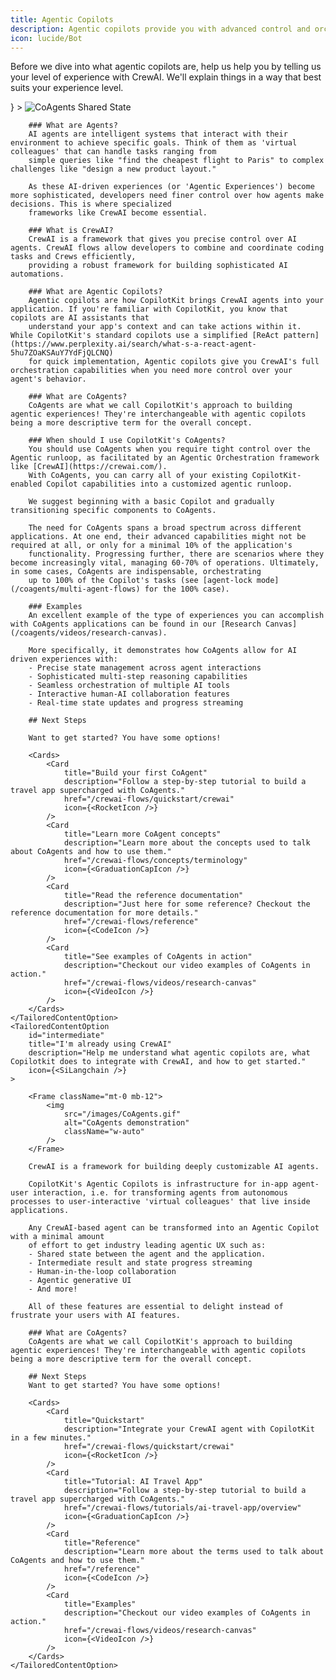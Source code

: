 ```yaml
---
title: Agentic Copilots
description: Agentic copilots provide you with advanced control and orchestration over your agents.
icon: lucide/Bot
---
```



Before we dive into what agentic copilots are, help us help you by telling us your level of experience with CrewAI. We'll explain things in a way that best suits your experience level.

<TailoredContent id="experience" defaultOptionIndex={0}>
    <TailoredContentOption 
        id="new"
        title="I'm new to CrewAI" 
        description="Help me understand what agentic copilots are, where CrewAI fits in, and how to get started." 
        icon={<img src="/images/copilotkit-logo.svg" width={7} height={7} />}
    >
        <Frame>
            <img src="/images/coagents/SharedStateCoAgents.gif" alt="CoAgents Shared State" className="mt-0 mb-12"/>
        </Frame>

        ### What are Agents?
        AI agents are intelligent systems that interact with their environment to achieve specific goals. Think of them as 'virtual colleagues' that can handle tasks ranging from 
        simple queries like "find the cheapest flight to Paris" to complex challenges like "design a new product layout."

        As these AI-driven experiences (or 'Agentic Experiences') become more sophisticated, developers need finer control over how agents make decisions. This is where specialized 
        frameworks like CrewAI become essential.

        ### What is CrewAI?
        CrewAI is a framework that gives you precise control over AI agents. CrewAI flows allow developers to combine and coordinate coding tasks and Crews efficiently,
        providing a robust framework for building sophisticated AI automations.

        ### What are Agentic Copilots?
        Agentic copilots are how CopilotKit brings CrewAI agents into your application. If you're familiar with CopilotKit, you know that copilots are AI assistants that 
        understand your app's context and can take actions within it. While CopilotKit's standard copilots use a simplified [ReAct pattern](https://www.perplexity.ai/search/what-s-a-react-agent-5hu7ZOaKSAuY7YdFjQLCNQ) 
        for quick implementation, Agentic copilots give you CrewAI's full orchestration capabilities when you need more control over your agent's behavior.

        ### What are CoAgents?
        CoAgents are what we call CopilotKit's approach to building agentic experiences! They're interchangeable with agentic copilots being a more descriptive term for the overall concept.

        ### When should I use CopilotKit's CoAgents?
        You should use CoAgents when you require tight control over the Agentic runloop, as facilitated by an Agentic Orchestration framework like [CrewAI](https://crewai.com/).
        With CoAgents, you can carry all of your existing CopilotKit-enabled Copilot capabilities into a customized agentic runloop.

        We suggest beginning with a basic Copilot and gradually transitioning specific components to CoAgents.
        
        The need for CoAgents spans a broad spectrum across different applications. At one end, their advanced capabilities might not be required at all, or only for a minimal 10% of the application's 
        functionality. Progressing further, there are scenarios where they become increasingly vital, managing 60-70% of operations. Ultimately, in some cases, CoAgents are indispensable, orchestrating
        up to 100% of the Copilot's tasks (see [agent-lock mode](/coagents/multi-agent-flows) for the 100% case).

        ### Examples
        An excellent example of the type of experiences you can accomplish with CoAgents applications can be found in our [Research Canvas](/coagents/videos/research-canvas).
        
        More specifically, it demonstrates how CoAgents allow for AI driven experiences with:
        - Precise state management across agent interactions
        - Sophisticated multi-step reasoning capabilities
        - Seamless orchestration of multiple AI tools
        - Interactive human-AI collaboration features
        - Real-time state updates and progress streaming

        ## Next Steps

        Want to get started? You have some options!

        <Cards>
            <Card
                title="Build your first CoAgent"
                description="Follow a step-by-step tutorial to build a travel app supercharged with CoAgents."
                href="/crewai-flows/quickstart/crewai"
                icon={<RocketIcon />}
            />
            <Card
                title="Learn more CoAgent concepts"
                description="Learn more about the concepts used to talk about CoAgents and how to use them."
                href="/crewai-flows/concepts/terminology"
                icon={<GraduationCapIcon />}
            />
            <Card
                title="Read the reference documentation"
                description="Just here for some reference? Checkout the reference documentation for more details."
                href="/crewai-flows/reference"
                icon={<CodeIcon />}
            />
            <Card
                title="See examples of CoAgents in action"
                description="Checkout our video examples of CoAgents in action."
                href="/crewai-flows/videos/research-canvas"
                icon={<VideoIcon />}
            />
        </Cards>
    </TailoredContentOption>
    <TailoredContentOption 
        id="intermediate"
        title="I'm already using CrewAI" 
        description="Help me understand what agentic copilots are, what Copilotkit does to integrate with CrewAI, and how to get started." 
        icon={<SiLangchain />}
    >

        <Frame className="mt-0 mb-12">
            <img
                src="/images/CoAgents.gif"
                alt="CoAgents demonstration"
                className="w-auto"
            />
        </Frame>

        CrewAI is a framework for building deeply customizable AI agents.

        CopilotKit's Agentic Copilots is infrastructure for in-app agent-user interaction, i.e. for transforming agents from autonomous processes to user-interactive 'virtual colleagues' that live inside applications.

        Any CrewAI-based agent can be transformed into an Agentic Copilot with a minimal amount
        of effort to get industry leading agentic UX such as:
        - Shared state between the agent and the application.
        - Intermediate result and state progress streaming
        - Human-in-the-loop collaboration
        - Agentic generative UI
        - And more!

        All of these features are essential to delight instead of frustrate your users with AI features.

        ### What are CoAgents?
        CoAgents are what we call CopilotKit's approach to building agentic experiences! They're interchangeable with agentic copilots being a more descriptive term for the overall concept.

        ## Next Steps
        Want to get started? You have some options!

        <Cards>
            <Card
                title="Quickstart"
                description="Integrate your CrewAI agent with CopilotKit in a few minutes."
                href="/crewai-flows/quickstart/crewai"
                icon={<RocketIcon />}
            />
            <Card
                title="Tutorial: AI Travel App"
                description="Follow a step-by-step tutorial to build a travel app supercharged with CoAgents."
                href="/crewai-flows/tutorials/ai-travel-app/overview"
                icon={<GraduationCapIcon />}
            />
            <Card
                title="Reference"
                description="Learn more about the terms used to talk about CoAgents and how to use them."
                href="/reference"
                icon={<CodeIcon />}
            />
            <Card
                title="Examples"
                description="Checkout our video examples of CoAgents in action."
                href="/crewai-flows/videos/research-canvas"
                icon={<VideoIcon />}
            />
        </Cards>
    </TailoredContentOption>
</TailoredContent>
